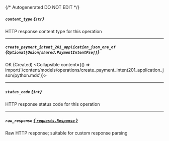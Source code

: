 {/* Autogenerated DO NOT EDIT  */}

##### `content_type` *{`str`}*
HTTP response content type for this operation

---
##### `create_payment_intent_201_application_json_one_of` *{`Optional[Union[shared.PaymentIntentPse]]`}*
OK (Created)
<Collapsible content={() => import('/content/models/operations/create_payment_intent201_application_json/python.mdx')}>
</Collapsible>

---
##### `status_code` *{`int`}*
HTTP response status code for this operation

---
##### `raw_response` [*{ `requests.Response` }*](https://requests.readthedocs.io/en/latest/api/#requests.Response)
Raw HTTP response; suitable for custom response parsing

